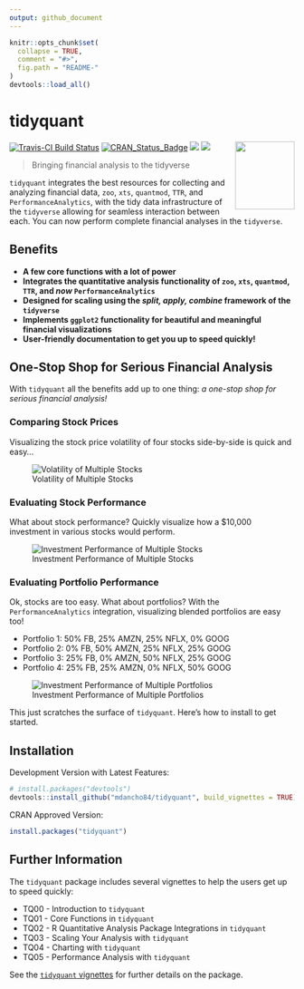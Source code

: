 ```yaml
---
output: github_document
---
```


<!-- README.md is generated from README.Rmd. Please edit that file -->

```r
knitr::opts_chunk$set(
  collapse = TRUE,
  comment = "#>",
  fig.path = "README-"
)
devtools::load_all()
```

# tidyquant

<img src="img/tidyquant-logo.png" width="105" height="120" align="right" />

[![Travis-CI Build Status](https://travis-ci.org/mdancho84/tidyquant.svg?branch=master)](https://travis-ci.org/mdancho84/tidyquant)
[![CRAN_Status_Badge](http://www.r-pkg.org/badges/version/tidyquant)](https://cran.r-project.org/package=tidyquant)
![](http://cranlogs.r-pkg.org/badges/tidyquant?color=brightgreen)
![](http://cranlogs.r-pkg.org/badges/grand-total/tidyquant?color=brightgreen)

> Bringing financial analysis to the tidyverse

`tidyquant` integrates the best resources for collecting and analyzing financial data, `zoo`, `xts`, `quantmod`, `TTR`, and `PerformanceAnalytics`, with the tidy data infrastructure of the `tidyverse` allowing for seamless interaction between each. You can now perform complete financial analyses in the `tidyverse`. 

## Benefits

* __A few core functions with a lot of power__
* __Integrates the quantitative analysis functionality of `zoo`, `xts`, `quantmod`, `TTR`, and _now_ `PerformanceAnalytics`__
* __Designed for scaling using the _split, apply, combine_ framework of the `tidyverse`__
* __Implements `ggplot2` functionality for beautiful and meaningful financial visualizations__
* __User-friendly documentation to get you up to speed quickly!__

## One-Stop Shop for Serious Financial Analysis

With `tidyquant` all the benefits add up to one thing: _a one-stop shop for serious financial analysis!_

### Comparing Stock Prices

Visualizing the stock price volatility of four stocks side-by-side is quick and easy...

![Volatility of Multiple Stocks](img/sample_img_1_volatility.png)

### Evaluating Stock Performance

What about stock performance? Quickly visualize how a $10,000 investment in various stocks would perform.

![Investment Performance of Multiple Stocks](img/sample_img_2_stock_returns.png)

### Evaluating Portfolio Performance

Ok, stocks are too easy. What about portfolios? With the `PerformanceAnalytics` integration, visualizing blended portfolios are easy too!

* Portfolio 1: 50% FB, 25% AMZN, 25% NFLX, 0% GOOG
* Portfolio 2: 0% FB, 50% AMZN, 25% NFLX, 25% GOOG
* Portfolio 3: 25% FB, 0% AMZN, 50% NFLX, 25% GOOG
* Portfolio 4: 25% FB, 25% AMZN, 0% NFLX, 50% GOOG

![Investment Performance of Multiple Portfolios](img/sample_img_3_portfolio_returns.png)

This just scratches the surface of `tidyquant`. Here's how to install to get started.

## Installation

Development Version with Latest Features:

``` r
# install.packages("devtools")
devtools::install_github("mdancho84/tidyquant", build_vignettes = TRUE)
```

CRAN Approved Version: 

```r
install.packages("tidyquant")
```



## Further Information

The `tidyquant` package includes several vignettes to help the users get up to speed quickly:

* TQ00 - Introduction to `tidyquant`
* TQ01 - Core Functions in `tidyquant`
* TQ02 - R Quantitative Analysis Package Integrations in `tidyquant`
* TQ03 - Scaling Your Analysis with `tidyquant`
* TQ04 - Charting with `tidyquant`
* TQ05 - Performance Analysis with `tidyquant`

See the [`tidyquant` vignettes](https://cran.r-project.org/package=tidyquant) for further details on the package.


